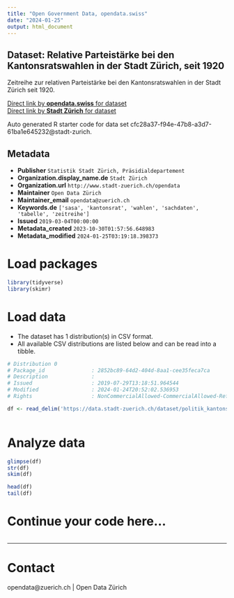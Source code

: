 ```yaml
---
title: "Open Government Data, opendata.swiss"
date: "2024-01-25"
output: html_document
---
```


## Dataset: Relative Parteistärke bei den Kantonsratswahlen in der Stadt Zürich, seit 1920

Zeitreihe zur relativen Parteistärke bei den Kantonsratswahlen in der Stadt Zürich seit 1920.



[Direct link by **opendata.swiss** for dataset](https://opendata.swiss/de/dataset/relative-parteistarke-bei-den-kantonsratswahlen-in-der-stadt-zurich-seit-19202)<br>
[Direct link by **Stadt Zürich** for dataset](https://data.stadt-zuerich.ch/dataset/politik_kantonsratswahlen_parteistaerke_seit1920_od7025)

Auto generated R starter code for data set cfc28a37-f94e-47b8-a3d7-61ba1e645232@stadt-zurich.

## Metadata

- **Publisher** `Statistik Stadt Zürich, Präsidialdepartement`
- **Organization.display_name.de** `Stadt Zürich`
- **Organization.url** `http://www.stadt-zuerich.ch/opendata`
- **Maintainer** `Open Data Zürich`
- **Maintainer_email** `opendata@zuerich.ch`
- **Keywords.de** `['sasa', 'kantonsrat', 'wahlen', 'sachdaten', 'tabelle', 'zeitreihe']`
- **Issued** `2019-03-04T00:00:00`
- **Metadata_created** `2023-10-30T01:57:56.648983`
- **Metadata_modified** `2024-01-25T03:19:18.398373`


# Load packages

```r

library(tidyverse)
library(skimr)

```

# Load data

-   The dataset has 1 distribution(s) in CSV format.
-   All available CSV distributions are listed below and can be read into a tibble.

```r

# Distribution 0
# Package_id               : 2852bc89-64d2-404d-8aa1-cee35feca7ca
# Description              : 
# Issued                   : 2019-07-29T13:18:51.964544
# Modified                 : 2024-01-24T20:52:02.536953
# Rights                   : NonCommercialAllowed-CommercialAllowed-ReferenceNotRequired

df <- read_delim('https://data.stadt-zuerich.ch/dataset/politik_kantonsratswahlen_parteistaerke_seit1920_od7025/download/POL702OD7025.csv')



```

# Analyze data

```r

glimpse(df)
str(df)
skim(df)

head(df)
tail(df)

```

# Continue your code here...

```r

```

------------------------------------------------------------------------

# Contact

opendata@zuerich.ch | Open Data Zürich
